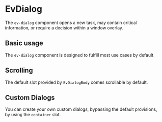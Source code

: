 

<Meta of={EvDialogStories} />

# EvDialog
The `ev-dialog` component opens a new task, may contain critical information, or require a decision within a window overlay.


## Basic usage
The `ev-dialog` component is designed to fulfill most use cases by default.

<Canvas of={EvDialogStories.Primary} />

<Controls />

## Scrolling
The default slot provided by `EvDialogBody` comes scrollable by default.

<Canvas of={EvDialogStories.ScrollingBody} />


## Custom Dialogs
You can create your own custom dialogs, bypassing the default provisions, by using the `container` slot.
<Canvas of={EvDialogStories.CustomContainer} />